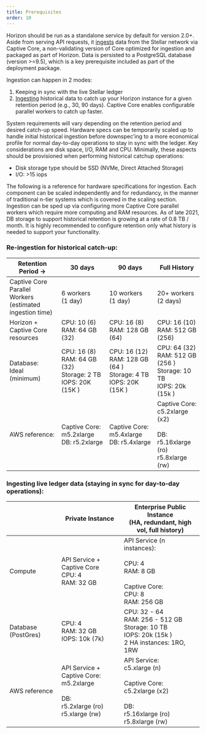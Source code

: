 ```yaml
---
title: Prerequisites
order: 10
---
```


Horizon should be run as a standalone service by default for version 2.0+. Aside from serving API requests, it [ingests](./running.mdx#ingesting-transactions) data from the Stellar network via Captive Core, a non-validating version of Core optimized for ingestion and packaged as part of Horizon. Data is persisted to a PostgreSQL database (version >=9.5), which is a key prerequisite included as part of the deployment package. 

Ingestion can happen in 2 modes:

1. Keeping in sync with the live Stellar ledger
2. [Ingesting](./ingestion.mdx) historical data to catch up your Horizon instance for a given retention period (e.g., 30, 90 days). Captive Core enables configurable parallel workers to catch up faster.

System requirements will vary depending on the retention period and desired catch-up speed. Hardware specs can be temporarily scaled up to handle initial historical ingestion before downspec’ing to a more economical profile for normal day-to-day operations to stay in sync with the ledger. Key considerations are disk space, I/O, RAM and CPU. Minimally, these aspects should be provisioned when performing historical catchup operations:

- Disk storage type should be SSD (NVMe, Direct Attached Storage)
- I/O: >15 iops

The following is a reference for hardware specifications for ingestion. Each component can be scaled independently and for redundancy, in the manner of traditional n-tier systems which is covered in the scaling section. Ingestion can be sped up via configuring more Captive Core parallel workers which require more computing and RAM resources. As of late 2021, DB storage to support historical retention is growing at a rate of 0.8 TB / month. It is highly recommended to configure retention only what history is needed to support your functionality. 


### Re-ingestion for historical catch-up:

| Retention Period -> | 30 days | 90 days | Full History |
| ---- | ------ | ------- | ---------|
| Captive Core Parallel Workers<br>(estimated ingestion time) | 6 workers<br> (1 day) | 10 workers<br> (1 day) | 20+ workers<br> (2 days)|
| Horizon + Captive Core resources | CPU: 10 (6) <br>RAM: 64 GB (32) |CPU: 16 (8) <br>RAM: 128 GB (64) | CPU: 16 (10) <br>RAM: 512 GB (256) |
| Database:<br> Ideal (minimum)| CPU: 16 (8) <br>RAM: 64 GB (32)<br>Storage: 2 TB<br>IOPS: 20K (15K )| CPU: 16 (12)<br>RAM: 128 GB (64 )<br>Storage: 4 TB <br>IOPS: 20K (15K )| CPU: 64 (32)<br>RAM: 512 GB (256 )<br>Storage: 10 TB<br>IOPS: 20k (15k )|
| AWS reference: | Captive Core: m5.2xlarge <br>DB: r5.2xlarge| Captive Core: m5.4xlarge<br>DB: r5.4xlarge | Captive Core:<br>c5.2xlarge (x2)<br><br>DB:<br>r5.16xlarge (ro)<br>r5.8xlarge (rw)|



### Ingesting live ledger data (staying in sync for day-to-day operations):
| | Private Instance  | Enterprise Public Instance <br>(HA, redundant, high vol, full history)|
| ---- | ------ | ------- | 
|Compute|API Service + Captive Core<br>CPU: 4<br>RAM: 32 GB|API Service (n instances):<br><br>CPU: 4<br>RAM: 8 GB<br><br>Captive Core:<br>CPU: 8<br>RAM: 256 GB<br>| 
| Database (PostGres)|CPU: 4<br>RAM: 32 GB<br>IOPS: 10k (7k)| CPU: 32 - 64<br>RAM: 256 - 512 GB<br>Storage: 10 TB<br>IOPS: 20k (15k )<br>2 HA instances: 1RO, 1RW|
|AWS reference | API Service + Captive Core: <br>m5.2xlarge <br><br>DB:<br>r5.2xlarge (ro)<br>r5.xlarge (rw)| API Service:<br>c5.xlarge (n)<br><br>Captive Core:<br>c5.2xlarge (x2)<br><br>DB:<br>r5.16xlarge (ro)<br>r5.8xlarge (rw)|
